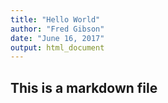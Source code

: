 ```yaml
---
title: "Hello World"
author: "Fred Gibson"
date: "June 16, 2017"
output: html_document
---
```

## This is a markdown file
